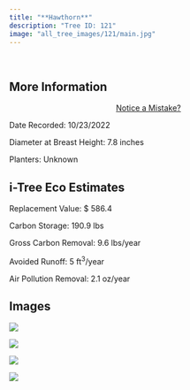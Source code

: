 ```yaml
---
title: "**Hawthorn**"
description: "Tree ID: 121"
image: "all_tree_images/121/main.jpg"
---
```


<br>

## **More Information**
::: column-margin
<center><a class="button" href="https://forms.gle/W6f5nwYxrM33hF4f7">Notice a Mistake?</a></center>
:::


Date Recorded:  10/23/2022

Diameter at Breast Height:  7.8  inches

Planters:  Unknown

## **i-Tree Eco Estimates**


 Replacement Value: $ 586.4

 Carbon Storage:  190.9  lbs

 Gross Carbon Removal:  9.6  lbs/year

 Avoided Runoff:  5  ft<sup>3</sup>/year

 Air Pollution Removal:  2.1  oz/year

## **Images**


 ![](all_tree_images/121/IMG_6825.jpg)

 ![](all_tree_images/121/IMG_6827.jpg)

 ![](all_tree_images/121/IMG_6828.jpg)

 ![](all_tree_images/121/main.jpg)
